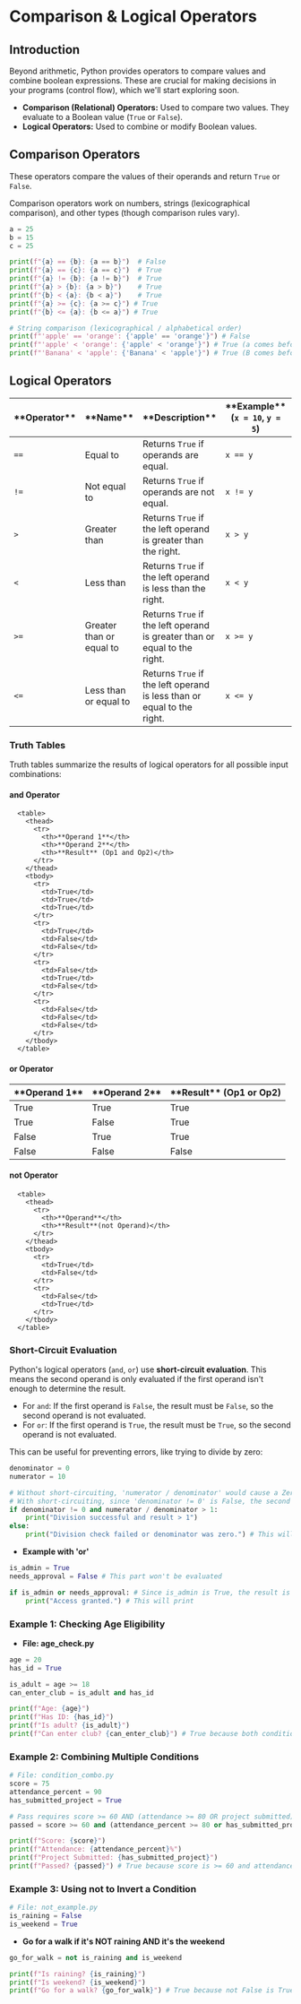 
# Comparison & Logical Operators

## Introduction
<section id="Introduction"></section>

Beyond arithmetic, Python provides operators to compare values and combine boolean expressions. These are crucial for making decisions in your programs (control flow), which we'll start exploring soon.

*   **Comparison (Relational) Operators:** Used to compare two values. They evaluate to a Boolean value (`True` or `False`).
*   **Logical Operators:** Used to combine or modify Boolean values.

## Comparison Operators
<section id="Comparison-Operators"></section>

These operators compare the values of their operands and return `True` or `False`.


Comparison operators work on numbers, strings (lexicographical comparison), and other types (though comparison rules vary).

```python
a = 25
b = 15
c = 25

print(f"{a} == {b}: {a == b}")  # False
print(f"{a} == {c}: {a == c}")  # True
print(f"{a} != {b}: {a != b}")  # True
print(f"{a} > {b}: {a > b}")    # True
print(f"{b} < {a}: {b < a}")    # True
print(f"{a} >= {c}: {a >= c}") # True
print(f"{b} <= {a}: {b <= a}") # True

# String comparison (lexicographical / alphabetical order)
print(f"'apple' == 'orange': {'apple' == 'orange'}") # False
print(f"'apple' < 'orange': {'apple' < 'orange'}") # True (a comes before o)
print(f"'Banana' < 'apple': {'Banana' < 'apple'}") # True (B comes before a)
```

## Logical Operators
<section id="Logical-Operators"></section>
<table>
  <thead>
    <tr>
      <th>**Operator**</th>
      <th>**Name**</th>
      <th>**Description**</th>
      <th>
        **Example** (<code class="inline">x = 10</code>,
        <code class="inline">y = 5</code>)
      </th>
      <th>**Result**</th>
    </tr>
  </thead>
  <tbody>
    <tr>
      <td><code class="inline">==</code></td>
      <td>Equal to</td>
      <td>Returns <code class="inline">True</code> if operands are equal.</td>
      <td><code class="inline">x == y</code></td>
      <td>False</td>
    </tr>
    <tr>
      <td><code class="inline">!=</code></td>
      <td>Not equal to</td>
      <td>Returns <code class="inline">True</code> if operands are not equal.</td>
      <td><code class="inline">x != y</code></td>
      <td>True</td>
    </tr>
    <tr>
      <td><code class="inline">&gt;</code></td>
      <td>Greater than</td>
      <td>Returns <code class="inline">True</code> if the left operand is greater than the right.</td>
      <td><code class="inline">x &gt; y</code></td>
      <td>True</td>
    </tr>
    <tr>
      <td><code class="inline">&lt;</code></td>
      <td>Less than</td>
      <td>Returns <code class="inline">True</code> if the left operand is less than the right.</td>
      <td><code class="inline">x &lt; y</code></td>
      <td>False</td>
    </tr>
    <tr>
      <td><code class="inline">&gt;=</code></td>
      <td>Greater than or equal to</td>
      <td>Returns <code class="inline">True</code> if the left operand is greater than or equal to the right.</td>
      <td><code class="inline">x &gt;= y</code></td>
      <td>True</td>
    </tr>
    <tr>
      <td><code class="inline">&lt;=</code></td>
      <td>Less than or equal to</td>
      <td>Returns <code class="inline">True</code> if the left operand is less than or equal to the right.</td>
      <td><code class="inline">x &lt;= y</code></td>
      <td>False</td>
    </tr>
  </tbody>
</table>

### Truth Tables
<section id="Truth-Tables"></section>

Truth tables summarize the results of logical operators for all possible input combinations:

#### **and** Operator

      <table>
        <thead>
          <tr>
            <th>**Operand 1**</th>
            <th>**Operand 2**</th>
            <th>**Result** (Op1 and Op2)</th>
          </tr>
        </thead>
        <tbody>
          <tr>
            <td>True</td>
            <td>True</td>
            <td>True</td>
          </tr>
          <tr>
            <td>True</td>
            <td>False</td>
            <td>False</td>
          </tr>
          <tr>
            <td>False</td>
            <td>True</td>
            <td>False</td>
          </tr>
          <tr>
            <td>False</td>
            <td>False</td>
            <td>False</td>
          </tr>
        </tbody>
      </table>

#### **or** Operator

   <table>
        <thead>
          <tr>
            <th>**Operand 1**</th>
            <th>**Operand 2**</th>
            <th>**Result** (Op1 or Op2)</th>
          </tr>
        </thead>
        <tbody>
          <tr>
            <td>True</td>
            <td>True</td>
            <td>True</td>
          </tr>
          <tr>
            <td>True</td>
            <td>False</td>
            <td>True</td>
          </tr>
          <tr>
            <td>False</td>
            <td>True</td>
            <td>True</td>
          </tr>
          <tr>
            <td>False</td>
            <td>False</td>
            <td>False</td>
          </tr>
        </tbody>
      </table>

#### **not** Operator

      <table>
        <thead>
          <tr>
            <th>**Operand**</th>
            <th>**Result**(not Operand)</th>
          </tr>
        </thead>
        <tbody>
          <tr>
            <td>True</td>
            <td>False</td>
          </tr>
          <tr>
            <td>False</td>
            <td>True</td>
          </tr>
        </tbody>
      </table>

### Short-Circuit Evaluation
<section id="Short-Circuit-Evaluation"></section>

Python's logical operators (`and`, `or`) use **short-circuit evaluation**. This means the second operand is only evaluated if the first operand isn't enough to determine the result.

*   For `and`: If the first operand is `False`, the result must be `False`, so the second operand is not evaluated.
*   For `or`: If the first operand is `True`, the result must be `True`, so the second operand is not evaluated.

This can be useful for preventing errors, like trying to divide by zero:

```python
denominator = 0
numerator = 10

# Without short-circuiting, 'numerator / denominator' would cause a ZeroDivisionError
# With short-circuiting, since 'denominator != 0' is False, the second part is skipped
if denominator != 0 and numerator / denominator > 1:
    print("Division successful and result > 1")
else:
    print("Division check failed or denominator was zero.") # This will print
```
* **Example with 'or'**
```python
is_admin = True
needs_approval = False # This part won't be evaluated

if is_admin or needs_approval: # Since is_admin is True, the result is True
    print("Access granted.") # This will print
```

### Example 1: Checking Age Eligibility
* **File: age_check.py**
```python
age = 20
has_id = True

is_adult = age >= 18
can_enter_club = is_adult and has_id

print(f"Age: {age}")
print(f"Has ID: {has_id}")
print(f"Is adult? {is_adult}")
print(f"Can enter club? {can_enter_club}") # True because both conditions are True
```

### Example 2: Combining Multiple Conditions

```python
# File: condition_combo.py
score = 75
attendance_percent = 90
has_submitted_project = True

# Pass requires score >= 60 AND (attendance >= 80 OR project submitted)
passed = score >= 60 and (attendance_percent >= 80 or has_submitted_project)

print(f"Score: {score}")
print(f"Attendance: {attendance_percent}%")
print(f"Project Submitted: {has_submitted_project}")
print(f"Passed? {passed}") # True because score is >= 60 and attendance is >= 80
```

### Example 3: Using **not** to Invert a Condition

```python
# File: not_example.py
is_raining = False
is_weekend = True
```
* **Go for a walk if it's NOT raining AND it's the weekend**
```python
go_for_walk = not is_raining and is_weekend

print(f"Is raining? {is_raining}")
print(f"Is weekend? {is_weekend}")
print(f"Go for a walk? {go_for_walk}") # True because not False is True, and True and True is True
```

<Quiz questions={pythonQuiz} />
